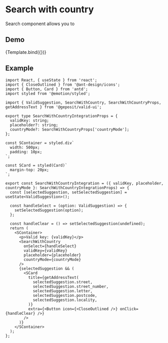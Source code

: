 
<Meta title="Valid/Search with country" component={SearchWithCountryIntegration} />

# Search with country

Search component allows you to

## Demo

<Canvas>
  <Story name="Integration example" argTypes={{
    validKey: {
      name: 'Valid key',
      type: 'string',
      defaultValue: '',
    },
    placeholder: {
      name: 'Placeholder',
      type: 'string',
      defaultValue: 'Search for address',
    },
    countryMode: {
      name: 'Render country mode',
      defaultValue: 'Search for address',
      control: {
        type: 'radio',
        options: ['text', 'icons', 'icons-text', 'text-icons'],
      },
    },
  }}>
    {Template.bind({})}
  </Story>
</Canvas>

## Example

```tsx
import React, { useState } from 'react';
import { CloseOutlined } from '@ant-design/icons';
import { Button, Card } from 'antd';
import styled from '@emotion/styled';

import { ValidSuggestion, SearchWithCountry, SearchWithCountryProps, getAddressText } from '@geposit/valid-ui';

export type SearchWithCountryIntegrationProps = {
  validKey: string;
  placeholder?: string;
  countryMode?: SearchWithCountryProps['countryMode'];
};

const SContainer = styled.div`
  width: 500px;
  padding: 10px;
`;

const SCard = styled(Card)`
  margin-top: 20px;
`;

export const SearchWithCountryIntegration = ({ validKey, placeholder, countryMode }: SearchWithCountryIntegrationProps) => {
  const [selectedSuggestion, setSelectedSuggestion] = useState<ValidSuggestion>();

  const handleSelect = (option: ValidSuggestion) => {
    setSelectedSuggestion(option);
  };

  const handleClear = () => setSelectedSuggestion(undefined);
  return (
    <SContainer>
      <p>Valid key: {validKey}</p>
      <SearchWithCountry
        onSelect={handleSelect}
        validKey={validKey}
        placeholder={placeholder}
        countryMode={countryMode}
      />
      {selectedSuggestion && (
        <SCard
          title={getAddressText(
            selectedSuggestion.street,
            selectedSuggestion.street_number,
            selectedSuggestion.letter,
            selectedSuggestion.postcode,
            selectedSuggestion.locality,
          )}
          extra={<Button icon={<CloseOutlined />} onClick={handleClear} />}
        />
      )}
    </SContainer>
  );
};


```